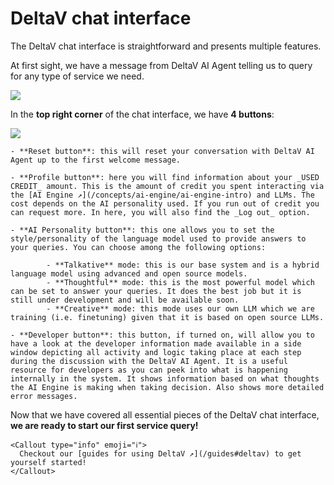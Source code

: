 
# DeltaV chat interface

The DeltaV chat interface is straightforward and presents multiple features.

At first sight, we have a message from DeltaV AI Agent telling us to query for any type of service we need.

![](../../../src/images/deltav/getting-started/deltav_chat_interface.png)

In the **top right corner** of the chat interface, we have **4 buttons**:

![](../../../src/images/deltav/getting-started/deltav_chat_interface_buttons.png)

    - **Reset button**: this will reset your conversation with DeltaV AI Agent up to the first welcome message.

    - **Profile button**: here you will find information about your _USED CREDIT_ amount. This is the amount of credit you spent interacting via the [AI Engine ↗️](/concepts/ai-engine/ai-engine-intro) and LLMs. The cost depends on the AI personality used. If you run out of credit you can request more. In here, you will also find the _Log out_ option.

    - **AI Personality button**: this one allows you to set the style/personality of the language model used to provide answers to your queries. You can choose among the following options:

            - **Talkative** mode: this is our base system and is a hybrid language model using advanced and open source models.
            - **Thoughtful** mode: this is the most powerful model which can be set to answer your queries. It does the best job but it is still under development and will be available soon.
            - **Creative** mode: this mode uses our own LLM which we are training (i.e. finetuning) given that it is based on open source LLMs.

    - **Developer button**: this button, if turned on, will allow you to have a look at the developer information made available in a side window depicting all activity and logic taking place at each step during the discussion with the DeltaV AI Agent. It is a useful resource for developers as you can peek into what is happening internally in the system. It shows information based on what thoughts the AI Engine is making when taking decision. Also shows more detailed error messages.

Now that we have covered all essential pieces of the DeltaV chat interface, **we are ready to start our first service query!**

    <Callout type="info" emoji="ℹ️">
      Checkout our [guides for using DeltaV ↗️](/guides#deltav) to get yourself started!
    </Callout>
